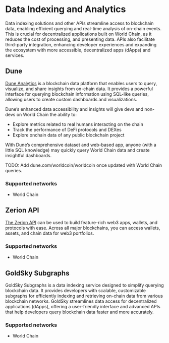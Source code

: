 # Data Indexing and Analytics

Data indexing solutions and other APIs streamline access to blockchain data, enabling efficient querying and real-time analysis of on-chain events. 
This is crucial for decentralized applications built on World Chain, as it reduces the cost of processing, and presenting data. APIs also facilitate 
third-party integration, enhancing developer experiences and expanding the ecosystem with more accessible, decentralized apps (dApps) and services.

## Dune

[Dune Analytics](https://dune.com/) is a blockchain data platform that enables users to query, visualize, and share insights from on-chain data.
It provides a powerful interface for querying blockchain information using SQL-like queries, allowing users 
to create custom dashboards and visualizations.

Dune’s enhanced data accessibility and insights will give devs and non-devs on World Chain the
ability to:
- Explore metrics related to real humans interacting on the chain
- Track the performance of DeFi protocols and DEXes
- Explore onchain data of any public blockchain project

With Dune’s comprehensive dataset and web-based app, anyone (with a little SQL knowledge) may quickly query World Chain data and create insightful dashboards.

TODO: Add dune.com/worldcoin/worldcoin once updated with World Chain queries.

### Supported networks

- World Chain

## Zerion API

[The Zerion API](https://zerion.io/api) can be used to build feature-rich web3 apps, wallets, and protocols with ease.
 Across all major blockchains, you can access wallets, assets, and chain data for web3 portfolios.

### Supported networks

- World Chain

## GoldSky Subgraphs

GoldSky Subgraphs is a data indexing service designed to simplify querying blockchain data. It provides developers with scalable, customizable subgraphs for
 efficiently indexing and retrieving on-chain data from various blockchain networks. GoldSky streamlines data access for decentralized applications (dApps),
 offering a user-friendly interface and advanced APIs that help developers query blockchain data faster and more accurately.

### Supported networks

- World Chain
